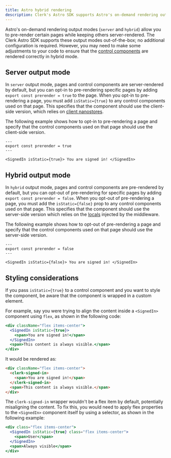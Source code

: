 ```yaml
---
title: Astro hybrid rendering
description: Clerk's Astro SDK supports Astro's on-demand rendering output modes (`server` and `hybrid`).
---
```


Astro's on-demand rendering output modes (`server` and `hybrid`) allow you to pre-render certain pages while keeping others server-rendered. The Clerk Astro SDK supports these output modes out-of-the-box; no additional configuration is required. However, you may need to make some adjustments to your code to ensure that the [control components](/docs/reference/general/components/overview#control-components) are rendered correctly in hybrid mode.

## Server output mode

In `server` output mode, pages and control components are server-rendered by default, but you can opt-in to pre-rendering specific pages by adding `export const prerender = true` to the page. When you opt-in to pre-rendering a page, you must add `isStatic={true}` to any control components used on that page. This specifies that the component should use the client-side version, which relies on [client nanostores](/docs/references/astro/auth-store).

The following example shows how to opt-in to pre-rendering a page and specify that the control components used on that page should use the client-side version.

```astro {{ filename: 'src/pages/index.astro' }}
---
export const prerender = true
---

<SignedIn isStatic={true}> You are signed in! </SignedIn>
```

## Hybrid output mode

In `hybrid` output mode, pages and control components are pre-rendered by default, but you can opt-out of pre-rendering for specific pages by adding `export const prerender = false`. When you opt-out of pre-rendering a page, you must add the `isStatic={false}` prop to any control components used on that page. This specifies that the component should use the server-side version which relies on the [locals](/docs/references/astro/locals) injected by the middleware.

The following example shows how to opt-out of pre-rendering a page and specify that the control components used on that page should use the server-side version.

```astro {{ filename: 'src/pages/index.astro' }}
---
export const prerender = false
---

<SignedIn isStatic={false}> You are signed in! </SignedIn>
```

## Styling considerations

If you pass `isStatic={true}` to a control component and you want to style the component, be aware that the component is wrapped in a custom element.

For example, say you were trying to align the content inside a `<SignedIn>` component using `flex`, as shown in the following code:

```jsx
<div className="flex items-center">
  <SignedIn isStatic={true}>
    <span>You are signed in!</span>
  </SignedIn>
  <span>This content is always visible.</span>
</div>
```

It would be rendered as:

```html {{ mark: [2, 4] }}
<div className="flex items-center">
  <clerk-signed-in>
    <span>You are signed in!</span>
  </clerk-signed-in>
  <span>This content is always visible.</span>
</div>
```

The `clerk-signed-in` wrapper wouldn't be a flex item by default, potentially misaligning the content. To fix this, you would need to apply flex properties to the `<SignedIn>` component itself by using a selector, as shown in the following example:

```jsx {{ mark: [2] }}
<div class="flex items-center">
  <SignedIn isStatic={true} class="flex items-center">
    <span>User</span>
  </SignedIn>
  <span>Always visible</span>
</div>
```
